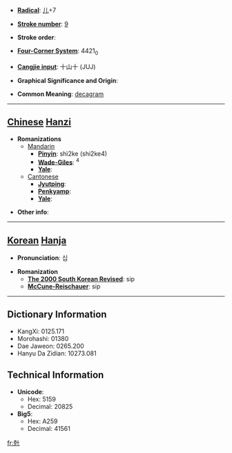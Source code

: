 * '''[[Wiktionary:Chinese radical index| Radical]]''': [[Wiktionary:Chinese radical index 儿|儿]]+7

* '''[[Wiktionary:Chinese total strokes index|Stroke number]]''': [[Wiktionary:Chinese total strokes index 9|9]]

* '''Stroke order''': 

* '''[[Wiktionary:Chinese four corner index|Four-Corner System]]''': 4421<sub>0</sub>

* '''[[Wiktionary:Chinese Cangjie index|Cangjie input]]''': 十山十 (JUJ)

* '''Graphical Significance and Origin''': 

* '''Common Meaning''': [[decagram]]

----

== [[Chinese]] [[Hanzi]] ==

* '''Romanizations'''
** [[Mandarin]]
*** '''[[Pinyin]]''': shì2ke (shi2ke4)
*** '''[[Wade-Giles]]''': <sup>4</sup>
*** '''[[Yale]]''': 
**[[Cantonese]]
***'''[[Jyutping]]''':
***'''[[Penkyamp]]''': 
***'''[[Yale]]''': 

* '''Other info''': 

----

== [[Korean]] [[Hanja]] ==

* '''Pronunciation''': 십

* '''Romanization'''
** '''[[The 2000 South Korean Revised Romanization|The 2000 South Korean Revised]]''': sip
** '''[[McCune-Reischauer]]''': sip

----

== Dictionary Information ==

* KangXi: 0125.171
* Morohashi: 01380
* Dae Jaweon: 0265.200
* Hanyu Da Zidian: 10273.081

== Technical Information ==

* '''Unicode''':
** Hex: 5159
** Decimal: 20825
* '''Big5''':
** Hex: A259
** Decimal: 41561

[[fr:兙]]